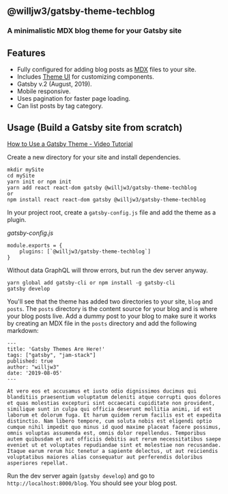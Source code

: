 ## @willjw3/gatsby-theme-techblog

### A minimalistic MDX blog theme for your Gatsby site

## Features

- Fully configured for adding blog posts as [MDX](https://mdxjs.com/) files to your site.
- Includes [Theme UI](https://theme-ui.com/) for customizing components.
- Gatsby v.2 (August, 2019).
- Mobile responsive.
- Uses pagination for faster page loading.
- Can list posts by tag category.

## Usage (Build a Gatsby site from scratch)

[How to Use a Gatsby Theme - Video Tutorial](https://youtu.be/wlu8q6Q3Hro)

Create a new directory for your site and install dependencies.

```
mkdir mySite
cd mySite
yarn init or npm init
yarn add react react-dom gatsby @willjw3/gatsby-theme-techblog
or
npm install react react-dom gatsby @willjw3/gatsby-theme-techblog
```

In your project root, create a `gatsby-config.js` file and add the theme as a plugin.

*gatsby-config.js*
```
module.exports = {
    plugins: [`@willjw3/gatsby-theme-techblog`]
}
```

Without data GraphQL will throw errors, but run the dev server anyway.

```
yarn global add gatsby-cli or npm install -g gatsby-cli
gatsby develop
```

You'll see that the theme has added two directories to your site, `blog` and `posts`. The `posts` directory is the content source for your blog and is where your blog posts live. Add a dummy post to your blog to make sure it works by creating an MDX file in the `posts` directory and add the following markdown:

```
---
title: 'Gatsby Themes Are Here!'
tags: ["gatsby", "jam-stack"]
published: true
author: "willjw3"
date: '2019-08-05'
---

At vero eos et accusamus et iusto odio dignissimos ducimus qui blanditiis praesentium voluptatum deleniti atque corrupti quos dolores et quas molestias excepturi sint occaecati cupiditate non provident, similique sunt in culpa qui officia deserunt mollitia animi, id est laborum et dolorum fuga. Et harum quidem rerum facilis est et expedita distinctio. Nam libero tempore, cum soluta nobis est eligendi optio cumque nihil impedit quo minus id quod maxime placeat facere possimus, omnis voluptas assumenda est, omnis dolor repellendus. Temporibus autem quibusdam et aut officiis debitis aut rerum necessitatibus saepe eveniet ut et voluptates repudiandae sint et molestiae non recusandae. Itaque earum rerum hic tenetur a sapiente delectus, ut aut reiciendis voluptatibus maiores alias consequatur aut perferendis doloribus asperiores repellat.
```

Run the dev server again (`gatsby develop`) and go to `http://localhost:8000/blog`. You should see your blog post.